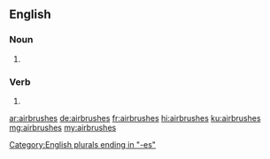 ==English==

===Noun===
{{head|en|noun plural form}}

# {{plural of|airbrush|lang=en}}

===Verb===
{{head|en|verb form}}

# {{en-third-person singular of|airbrush}}

[[Category:English plurals ending in "-es"]]

[[ar:airbrushes]]
[[de:airbrushes]]
[[fr:airbrushes]]
[[hi:airbrushes]]
[[ku:airbrushes]]
[[mg:airbrushes]]
[[my:airbrushes]]